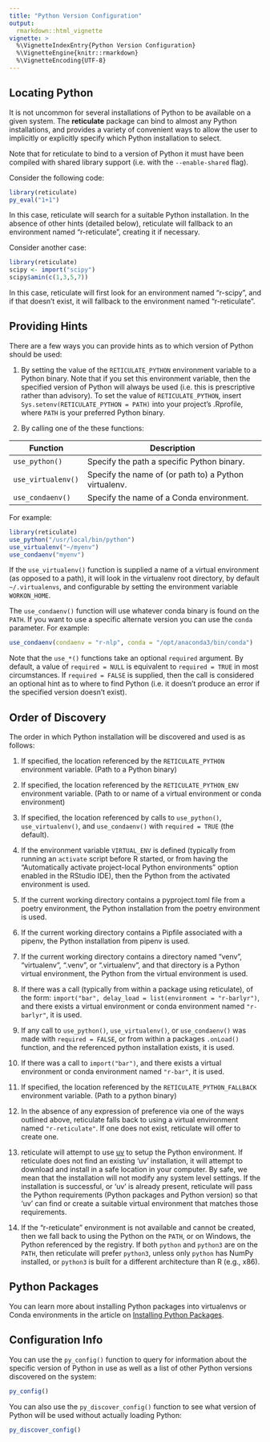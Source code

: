```yaml
---
title: "Python Version Configuration"
output:
  rmarkdown::html_vignette
vignette: >
  %\VignetteIndexEntry{Python Version Configuration}
  %\VignetteEngine{knitr::rmarkdown}
  %\VignetteEncoding{UTF-8}
---
```



## Locating Python

It is not uncommon for several installations of Python to be available on a given system. The **reticulate** package can bind to almost any Python installations, and provides a variety of convenient ways to allow the user to implicitly or explicitly specify which Python installation to select.

Note that for reticulate to bind to a version of Python it must have been compiled with shared library support (i.e. with the `--enable-shared` flag).

Consider the following code:

```r
library(reticulate)
py_eval("1+1")
```

In this case, reticulate will search for a suitable Python installation. In the absence of other hints (detailed below), reticulate will fallback to an environment named "r-reticulate", creating it if necessary.

Consider another case:

```r
library(reticulate)
scipy <- import("scipy")
scipy$amin(c(1,3,5,7))
```

In this case, reticulate will first look for an environment named "r-scipy", and if that doesn't exist, it will fallback to the environment named "r-reticulate".

## Providing Hints

There are a few ways you can provide hints as to which version of Python should be used:

1.  By setting the value of the `RETICULATE_PYTHON` environment variable to a Python binary. Note that if you set this environment variable, then the specified version of Python will always be used (i.e. this is prescriptive rather than advisory). To set the value of `RETICULATE_PYTHON`, insert `Sys.setenv(RETICULATE_PYTHON = PATH)` into your project's .Rprofile, where `PATH` is your preferred Python binary.

2.  By calling one of the these functions:

| Function           | Description                                           |
|---------------------|---------------------------------------------------|
| `use_python()`     | Specify the path a specific Python binary.            |
| `use_virtualenv()` | Specify the name of (or path to) a Python virtualenv. |
| `use_condaenv()`   | Specify the name of a Conda environment.              |

For example:

```r
library(reticulate)
use_python("/usr/local/bin/python")
use_virtualenv("~/myenv")
use_condaenv("myenv")
```

If the `use_virtualenv()` function is supplied a name of a virtual environment (as opposed to a path), it will look in the virtualenv root directory, by default `~/.virtualenvs`, and configurable by setting the environment variable `WORKON_HOME`.

The `use_condaenv()` function will use whatever conda binary is found on the `PATH`. If you want to use a specific alternate version you can use the `conda` parameter. For example:

```r
use_condaenv(condaenv = "r-nlp", conda = "/opt/anaconda3/bin/conda")
```

Note that the `use_*()` functions take an optional `required` argument. By default, a value of `required = NULL` is equivalent to `required = TRUE` in most circumstances. If `required = FALSE` is supplied, then the call is considered an optional hint as to where to find Python (i.e. it doesn't produce an error if the specified version doesn't exist).

## Order of Discovery

The order in which Python installation will be discovered and used is as follows:

1.  If specified, the location referenced by the `RETICULATE_PYTHON` environment variable. (Path to a Python binary)

2.  If specified, the location referenced by the `RETICULATE_PYTHON_ENV` environment variable. (Path to or name of a virtual environment or conda environment)

3.  If specified, the location referenced by calls to `use_python()`, `use_virtualenv()`, and `use_condaenv()` with `required = TRUE` (the default).

4.  If the environment variable `VIRTUAL_ENV` is defined (typically from running an `activate` script before R started, or from having the "Automatically activate project-local Python environments" option enabled in the RStudio IDE), then the Python from the activated environment is used.

5.  If the current working directory contains a pyproject.toml file from a poetry environment, the Python installation from the poetry environment is used.

6.  If the current working directory contains a Pipfile associated with a pipenv, the Python installation from pipenv is used.

7.  If the current working directory contains a directory named "venv", "virtualenv", ".venv", or ".virtualenv", and that directory is a Python virtual environment, the Python from the virtual environment is used.

8.  If there was a call (typically from within a package using reticulate), of the form: `import("bar", delay_load = list(environment = "r-barlyr")`, and there exists a virtual environment or conda environment named `"r-barlyr"`, it is used.

9.  If any call to `use_python()`, `use_virtualenv()`, or `use_condaenv()` was made with `required = FALSE`, or from within a packages `.onLoad()` function, and the referenced python installation exists, it is used.

10. If there was a call to `import("bar")`, and there exists a virtual environment or conda environment named `"r-bar"`, it is used.

11. If specified, the location referenced by the `RETICULATE_PYTHON_FALLBACK` environment variable. (Path to a python binary)

12. In the absence of any expression of preference via one of the ways outlined above, reticulate falls back to using a virtual environment named `"r-reticulate"`. If one does not exist, reticulate will offer to create one.

13. reticulate will attempt to use [uv](https://docs.astral.sh/uv/) to setup the Python environment.  If reticulate does not find an existing
'uv' installation, it will attempt to download and install in a safe location in your computer. By safe, we mean that the installation will
not modify any system level settings. If the installation is successful, or 'uv' is already present, reticulate will pass the Python
requirements (Python packages and Python version) so that 'uv' can find or create a suitable virtual environment that matches those
requirements.

14. If the "r-reticulate" environment is not available and cannot be created, then we fall back to using the Python on the `PATH`,
    or on Windows, the Python referenced by the registry. If both `python` and `python3` are on the `PATH`,
    then reticulate will prefer `python3`, unless only `python` has NumPy installed, or `python3` is built
    for a different architecture than R (e.g., x86).

## Python Packages

You can learn more about installing Python packages into virtualenvs or Conda environments in the article on [Installing Python Packages](python_packages.html).

## Configuration Info

You can use the `py_config()` function to query for information about the specific version of Python in use as well as a list of other Python versions discovered on the system:

```r
py_config()
```

You can also use the `py_discover_config()` function to see what version of Python will be used without actually loading Python:

```r
py_discover_config()
```
